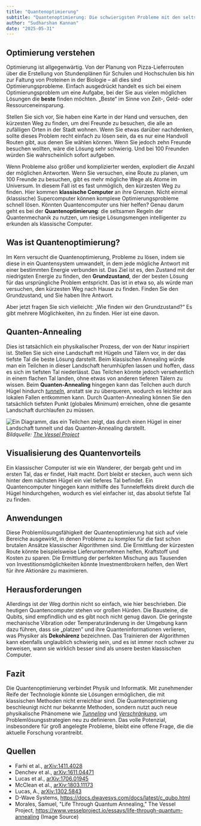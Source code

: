 ```yaml
---
title: "Quantenoptimierung"
subtitle: "Quantenoptimierung: Die schwierigsten Probleme mit den seltsamsten Werkzeugen lösen (leicht)"
author: "Sudharshan Kannan"
date: "2025-05-31"
---
```


## Optimierung verstehen

Optimierung ist allgegenwärtig. Von der Planung von Pizza-Lieferrouten über die Erstellung von Stundenplänen für Schulen und Hochschulen bis hin zur Faltung von Proteinen in der Biologie – all dies sind Optimierungsprobleme. Einfach ausgedrückt handelt es sich bei einem Optimierungsproblem um eine Aufgabe, bei der Sie aus vielen möglichen Lösungen die **beste** finden möchten. „Beste“ im Sinne von Zeit-, Geld- oder Ressourceneinsparung.

Stellen Sie sich vor, Sie haben eine Karte in der Hand und versuchen, den kürzesten Weg zu finden, um drei Freunde zu besuchen, die alle an zufälligen Orten in der Stadt wohnen. Wenn Sie etwas darüber nachdenken, sollte dieses Problem recht einfach zu lösen sein, da es nur eine Handvoll Routen gibt, aus denen Sie wählen können. Wenn Sie jedoch zehn Freunde besuchen wollten, wäre die Lösung sehr schwierig. Und bei 100 Freunden würden Sie wahrscheinlich sofort aufgeben.

Wenn Probleme also größer und komplizierter werden, explodiert die Anzahl der möglichen Antworten. Wenn Sie versuchen, eine Route zu planen, um 100 Freunde zu besuchen, gibt es mehr mögliche Wege als Atome im Universum. In diesem Fall ist es fast unmöglich, den kürzesten Weg zu finden. Hier kommen **klassische Computer** an ihre Grenzen. Nicht einmal (klassische) Supercomputer können komplexe Optimierungsprobleme schnell lösen. Könnten Quantencomputer uns hier helfen? Genau darum geht es bei der **Quantenoptimierung**: die seltsamen Regeln der Quantenmechanik zu nutzen, um riesige Lösungsmengen intelligenter zu erkunden als klassische Computer.

## Was ist Quantenoptimierung?

Im Kern versucht die Quantenoptimierung, Probleme zu lösen, indem sie diese in ein Quantensystem umwandelt, in dem jede mögliche Antwort mit einer bestimmten Energie verbunden ist. Das Ziel ist es, den Zustand mit der niedrigsten Energie zu finden, den **Grundzustand**, der der besten Lösung für das ursprüngliche Problem entspricht. Das ist in etwa so, als würde man versuchen, den kürzesten Weg nach Hause zu finden. Finden Sie den Grundzustand, und Sie haben Ihre Antwort.

Aber jetzt fragen Sie sich vielleicht: „Wie finden wir den Grundzustand?“ Es gibt mehrere Möglichkeiten, ihn zu finden. Hier ist eine davon.

## Quanten-Annealing

Dies ist tatsächlich ein physikalischer Prozess, der von der Natur inspiriert ist. Stellen Sie sich eine Landschaft mit Hügeln und Tälern vor, in der das tiefste Tal die beste Lösung darstellt. Beim klassischen Annealing würde man ein Teilchen in dieser Landschaft herumhüpfen lassen und hoffen, dass es sich im tiefsten Tal niederlässt. Das Teilchen könnte jedoch versehentlich in einem flachen Tal landen, ohne etwas von anderen tieferen Tälern zu wissen. Beim **Quanten-Annealing** hingegen kann das Teilchen auch durch Hügel hindurch [_tunneln_](/de/posts/entries/elementary/qtunnelling), anstatt sie zu überqueren, wodurch es leichter aus lokalen Fallen entkommen kann. Durch Quanten-Annealing können Sie den tatsächlich tiefsten Punkt (globales Minimum) erreichen, ohne die gesamte Landschaft durchlaufen zu müssen.

![Ein Diagramm, das ein Teilchen zeigt, das durch einen Hügel in einer Landschaft tunnelt und das Quanten-Annealing darstellt.](/posts/assets/entries/qoptimization/q_annealing.png)
_Bildquelle: [The Vessel Project](https://www.vesselproject.io/essays/life-through-quantum-annealing)_

## Visualisierung des Quantenvorteils

Ein klassischer Computer ist wie ein Wanderer, der bergab geht und im ersten Tal, das er findet, Halt macht. Dort bleibt er stecken, auch wenn sich hinter dem nächsten Hügel ein viel tieferes Tal befindet. Ein Quantencomputer hingegen kann mithilfe des Tunneleffekts direkt durch die Hügel hindurchgehen, wodurch es viel einfacher ist, das absolut tiefste Tal zu finden.

## Anwendungen

Diese Problemlösungsfähigkeit der Quantenoptimierung hat sich auf viele Bereiche ausgewirkt, in denen Probleme zu komplex für die fast schon brutalen Ansätze klassischer Algorithmen sind. Die Ermittlung der kürzesten Route könnte beispielsweise Lieferunternehmen helfen, Kraftstoff und Kosten zu sparen. Die Ermittlung der perfekten Mischung aus Tausenden von Investitionsmöglichkeiten könnte Investmentbrokern helfen, den Wert für ihre Aktionäre zu maximieren.

## Herausforderungen

Allerdings ist der Weg dorthin nicht so einfach, wie hier beschrieben. Die heutigen Quantencomputer stehen vor großen Hürden. Die Bausteine, die Qubits, sind empfindlich und es gibt noch nicht genug davon. Die geringste mechanische Vibration oder Temperaturänderung in der Umgebung kann dazu führen, dass sie „platzen” und ihre Quanteninformationen verlieren, was Physiker als **Dekohärenz** bezeichnen. Das Trainieren der Algorithmen kann ebenfalls unglaublich schwierig sein, und es ist immer noch schwer zu beweisen, wann sie wirklich besser sind als unsere besten klassischen Computer.

## Fazit

Die Quantenoptimierung verbindet Physik und Informatik. Mit zunehmender Reife der Technologie könnte sie Lösungen ermöglichen, die mit klassischen Methoden nicht erreichbar sind. Die Quantenoptimierung beschleunigt nicht nur bekannte Methoden, sondern nutzt auch neue physikalische Phänomene wie [_Tunneling_](/de/posts/entries/elementary/qtunnelling) und [_Verschränkung_](/de/posts/entries/elementary/entanglement), um Problemlösungsstrategien neu zu definieren. Das volle Potenzial, insbesondere für groß angelegte Probleme, bleibt eine offene Frage, die die aktuelle Forschung vorantreibt.

## Quellen

- Farhi et al., [arXiv:1411.4028](https://arxiv.org/abs/1411.4028)
- Denchev et al., [arXiv:1611.04471](https://arxiv.org/abs/1611.04471)
- Lucas et al., [arXiv:1706.01945](https://arxiv.org/abs/1706.01945)
- McClean et al., [arXiv:1803.11173](https://arxiv.org/abs/1803.11173)
- Lucas, A., [arXiv:1302.5843](https://arxiv.org/abs/1302.5843)
- D-Wave Systems, https://docs.dwavesys.com/docs/latest/c_qubo.html
- Morales, Samuel, "Life Through Quantum Annealing," The Vessel Project, https://www.vesselproject.io/essays/life-through-quantum-annealing (Image Source)
